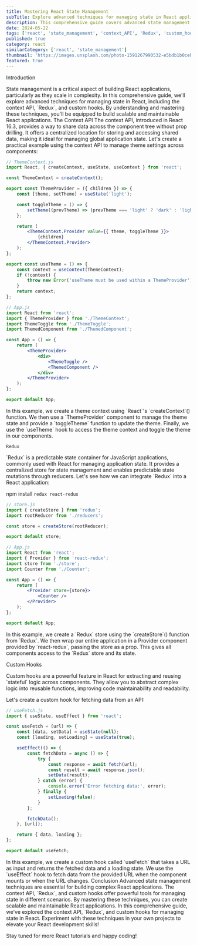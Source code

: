 ```yaml
---
title: Mastering React State Management
subTitle: Explore advanced techniques for managing state in React applications
description: This comprehensive guide covers advanced state management techniques in React, including the context API, Redux, and custom hooks, with detailed explanations and examples.
date: 2024-05-22
tags: ['react', 'state_management', 'context_API', 'Redux', 'custom_hooks']
published: true
category: react
similarCategory: ['react', 'state_management']
thumbnail: 'https://images.unsplash.com/photo-1591267990532-e5bdb1b0ceb8?q=80&w=2027&auto=format&fit=crop&ixlib=rb-4.0.3&ixid=M3wxMjA3fDB8MHxwaG90by1wYWdlfHx8fGVufDB8fHx8fA%3D%3D'
featured: true
---
```


<Heading type="danger">Introduction</Heading>

<Paragraph>
    State management is a critical aspect of building React applications,
    particularly as they scale in complexity. In this comprehensive guide, we'll
    explore advanced techniques for managing state in React, including the
    context API, `Redux`, and custom hooks. By understanding and mastering these
    techniques, you'll be equipped to build scalable and maintainable React
    applications.
</Paragraph>
<Heading>The Context API</Heading>

<Paragraph>
    The context API, introduced in React 16.3, provides a way to share data
    across the component tree without prop drilling. It offers a centralized
    location for storing and accessing shared data, making it ideal for managing
    global application state.
</Paragraph>
<Paragraph>
    Let's create a practical example using the context API to manage theme
    settings across components:
</Paragraph>

```jsx
// ThemeContext.js
import React, { createContext, useState, useContext } from 'react';

const ThemeContext = createContext();

export const ThemeProvider = ({ children }) => {
    const [theme, setTheme] = useState('light');

    const toggleTheme = () => {
        setTheme((prevTheme) => (prevTheme === 'light' ? 'dark' : 'light'));
    };

    return (
        <ThemeContext.Provider value={{ theme, toggleTheme }}>
            {children}
        </ThemeContext.Provider>
    );
};

export const useTheme = () => {
    const context = useContext(ThemeContext);
    if (!context) {
        throw new Error('useTheme must be used within a ThemeProvider');
    }
    return context;
};
```

```jsx
// App.js
import React from 'react';
import { ThemeProvider } from './ThemeContext';
import ThemeToggle from './ThemeToggle';
import ThemedComponent from './ThemedComponent';

const App = () => {
    return (
        <ThemeProvider>
            <div>
                <ThemeToggle />
                <ThemedComponent />
            </div>
        </ThemeProvider>
    );
};

export default App;
```

<Paragraph>
    In this example, we create a theme context using `React`'s `createContext`()
    function. We then use a `ThemeProvider` component to manage the theme state
    and provide a `toggleTheme` function to update the theme. Finally, we use
    the `useTheme` hook to access the theme context and toggle the theme in our
    components.
</Paragraph>

<Heading>`Redux`</Heading>

<Paragraph>
    `Redux` is a predictable state container for JavaScript applications,
    commonly used with React for managing application state. It provides a
    centralized store for state management and enables predictable state
    mutations through reducers.
</Paragraph>

<Paragraph>
    Let's see how we can integrate `Redux` into a React application:
</Paragraph>

<CallOut>npm install `redux react-redux`</CallOut>

```jsx
// store.js
import { createStore } from 'redux';
import rootReducer from './reducers';

const store = createStore(rootReducer);

export default store;
```

```jsx
// App.js
import React from 'react';
import { Provider } from 'react-redux';
import store from './store';
import Counter from './Counter';

const App = () => {
    return (
        <Provider store={store}>
            <Counter />
        </Provider>
    );
};

export default App;
```

<Paragraph>
    In this example, we create a `Redux` store using the `createStore`()
    function from `Redux`. We then wrap our entire application in a Provider
    component provided by `react-redux`, passing the store as a prop. This gives
    all components access to the `Redux` store and its state.
</Paragraph>

<Heading>Custom Hooks</Heading>

<Paragraph>
    Custom hooks are a powerful feature in React for extracting and reusing
    `stateful` logic across components. They allow you to abstract complex logic
    into reusable functions, improving code maintainability and readability.
</Paragraph>

<Paragraph>Let's create a custom hook for fetching data from an API:</Paragraph>

```jsx
// useFetch.js
import { useState, useEffect } from 'react';

const useFetch = (url) => {
    const [data, setData] = useState(null);
    const [loading, setLoading] = useState(true);

    useEffect(() => {
        const fetchData = async () => {
            try {
                const response = await fetch(url);
                const result = await response.json();
                setData(result);
            } catch (error) {
                console.error('Error fetching data:', error);
            } finally {
                setLoading(false);
            }
        };

        fetchData();
    }, [url]);

    return { data, loading };
};

export default useFetch;
```

<Paragraph>
    In this example, we create a custom hook called `useFetch` that takes a URL
    as input and returns the fetched data and a loading state. We use the
    `useEffect` hook to fetch data from the provided URL when the component
    mounts or when the URL changes.
</Paragraph>
<Heading>Conclusion</Heading>

<Paragraph>
    Advanced state management techniques are essential for building complex
    React applications. The context API, `Redux`, and custom hooks offer
    powerful tools for managing state in different scenarios. By mastering these
    techniques, you can create scalable and maintainable React applications.
</Paragraph>

<Paragraph>
    In this comprehensive guide, we've explored the context API, `Redux`, and
    custom hooks for managing state in React. Experiment with these techniques
    in your own projects to elevate your React development skills!
</Paragraph>

Stay tuned for more React tutorials and happy coding!

